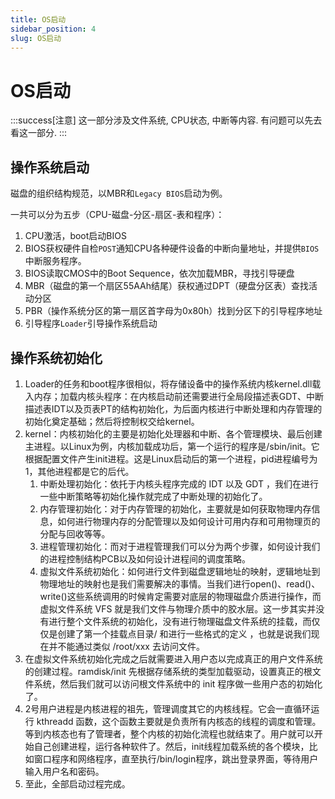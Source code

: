 ```yaml
---
title: OS启动
sidebar_position: 4
slug: OS启动
---
```


# OS启动

:::success[注意]
这一部分涉及文件系统, CPU状态, 中断等内容. 有问题可以先去看这一部分.
:::

## 操作系统启动

磁盘的组织结构规范，以MBR和`Legacy BIOS`启动为例。

一共可以分为五步（CPU-磁盘-分区-扇区-表和程序）：

1. CPU激活，boot启动BIOS
2. BIOS获权硬件自检`POST`通知CPU各种硬件设备的中断向量地址，并提供`BIOS`中断服务程序。
3. BIOS读取CMOS中的Boot Sequence，依次加载MBR，寻找引导硬盘
4. MBR（磁盘的第一个扇区55AAh结尾）获权通过DPT（硬盘分区表）查找活动分区
5. PBR（操作系统分区的第一扇区首字母为0x80h）找到分区下的引导程序地址
6. 引导程序`Loader`引导操作系统启动

## 操作系统初始化

1. Loader的任务和boot程序很相似，将存储设备中的操作系统内核kernel.dll载入内存；加载内核头程序：在内核启动前还需要进行全局段描述表GDT、中断描述表IDT以及页表PT的结构初始化，为后面内核进行中断处理和内存管理的初始化奠定基础；然后将控制权交给kernel。
2. kernel：内核初始化的主要是初始化处理器和中断、各个管理模块、最后创建主进程。以Linux为例，内核加载成功后，第一个运行的程序是/sbin/init。它根据配置文件产生init进程。这是Linux启动后的第一个进程，pid进程编号为1，其他进程都是它的后代。
   1. 中断处理初始化：依托于内核头程序完成的 IDT 以及 GDT ，我们在进行一些中断策略等初始化操作就完成了中断处理的初始化了。
   2. 内存管理初始化：对于内存管理的初始化，主要就是如何获取物理内存信息，如何进行物理内存的分配管理以及如何设计可用内存和可用物理页的分配与回收等等。
   3. 进程管理初始化：而对于进程管理我们可以分为两个步骤，如何设计我们的进程控制结构PCB以及如何设计进程间的调度策略。
   4. 虚拟文件系统初始化：如何进行文件到磁盘逻辑地址的映射，逻辑地址到物理地址的映射也是我们需要解决的事情。当我们进行open()、read()、write()这些系统调用的时候肯定需要对底层的物理磁盘介质进行操作，而虚拟文件系统 VFS 就是我们文件与物理介质中的胶水层。这一步其实并没有进行整个文件系统的初始化，没有进行物理磁盘文件系统的挂载，而仅仅是创建了第一个挂载点目录/ 和进行一些格式的定义 ，也就是说我们现在并不能通过类似 /root/xxx 去访问文件。
3. 在虚拟文件系统初始化完成之后就需要进入用户态以完成真正的用户文件系统的创建过程。ramdisk/init 先根据存储系统的类型加载驱动，设置真正的根文件系统，然后我们就可以访问根文件系统中的 init 程序做一些用户态的初始化了。
4. 2号用户进程是内核进程的祖先，管理调度其它的内核线程。它会一直循环运行 kthreadd 函数，这个函数主要就是负责所有内核态的线程的调度和管理。等到内核态也有了管理者，整个内核的初始化流程也就结束了。用户就可以开始自己创建进程，运行各种软件了。然后，init线程加载系统的各个模块，比如窗口程序和网络程序，直至执行/bin/login程序，跳出登录界面，等待用户输入用户名和密码。
5. 至此，全部启动过程完成。
